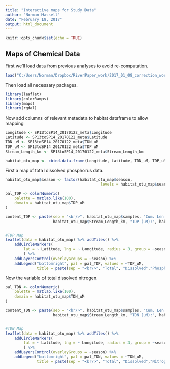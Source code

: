 ```yaml
---
title: "Interactive maps for Study Data"
author: "Norman Hassell"
date: "February 18, 2017"
output: html_document
---
```


```r
knitr::opts_chunk$set(echo = TRUE)
```

## Maps of Chemical Data

First we'll load data from previous analyses to avoid re-computation.
```r
load("C:/Users/Norman/Dropbox/RiverPaper_work/2017_01_08_correction_work/R_projects_for_paper/figure_new_spearman_histograms/.RData")
```

Then load all necessary packages.
```r
library(leaflet)
library(colorRamps)
library(maps)
library(rgdal)
```

Now add columns of relevant metadata to habitat dataframe to allow mapping
```r
Longitude <- SP13toSP14_20170122_meta$Longitude
Latitude <- SP13toSP14_20170122_meta$Latitude
TDN_uM <- SP13toSP14_20170122_meta$TDN_uM
TDP_uM <- SP13toSP14_20170122_meta$TDP_uM
Stream_Length_km <- SP13toSP14_20170122_meta$Stream_Length_km

habitat_otu_map <- cbind.data.frame(Longitude, Latitude, TDN_uM, TDP_uM, Stream_Length_km, habitat_otu_tab_ord, stringsAsFactors = F)
```

First a map of total dissolved phosphorus data.
```r
habitat_otu_map$season <- factor(habitat_otu_map$season, 
                                          levels = habitat_otu_map$season, ordered = T)

pal_TDP <- colorNumeric(
    palette = matlab.like(100),
    domain = habitat_otu_map$TDP_uM
)

content_TDP <- paste(sep = "<br/>", habitat_otu_map$samples, "Cum. Len. (km):",
                     habitat_otu_map$Stream_Length_km, "TDP (uM):", habitat_otu_map$TDP_uM)


#TDP Map
leaflet(data = habitat_otu_map) %>% addTiles() %>% 
    addCircleMarkers(
        lat = ~ Latitude, lng = ~ Longitude, radius = 3, group = ~season, color = ~pal_TDP(TDP_uM), opacity = 0.8, popup = content_TDP
        ) %>% 
    addLayersControl(overlayGroups = ~season) %>% 
    addLegend("bottomright", pal = pal_TDP, values = ~TDP_uM,
              title = paste(sep = "<br/>", "Total", "Dissolved","Phosphorus"), labFormat = labelFormat(suffix = "uM"), opacity = 1)

```

Now the variable of total dissolved nitrogen.
```r
pal_TDN <- colorNumeric(
    palette = matlab.like(100),
    domain = habitat_otu_map$TDN_uM
)

content_TDN <- paste(sep = "<br/>", habitat_otu_map$samples, "Cum. Len. (km):",
                     habitat_otu_map$Stream_Length_km, "TDN (uM):", habitat_otu_map$TDN_uM)


#TDN Map
leaflet(data = habitat_otu_map) %>% addTiles() %>% 
    addCircleMarkers(
        lat = ~ Latitude, lng = ~ Longitude, radius = 3, group = ~season, color = ~pal_TDN(TDN_uM), opacity = 0.8, popup = content_TDN
        ) %>% 
    addLayersControl(overlayGroups = ~season) %>% 
    addLegend("bottomright", pal = pal_TDN, values = ~TDN_uM,
              title = paste(sep = "<br/>", "Total", "Dissolved","Nitrogen"), labFormat = labelFormat(suffix = "uM"), opacity = 1)

```


